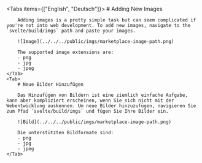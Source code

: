 
<Tabs items={["English", "Deutsch"]}>
    <Tab>
        # Adding New Images

        Adding images is a pretty simple task but can seem complicated if you're not into web development. To add new images, navigate to the `svelte/build/imgs` path and paste your images.

        ![Image](../../../public/imgs/marketplace-image-path.png)

        The supported image extensions are:
        - png
        - jpg
        - jpeg
    </Tab>
    <Tab>
        # Neue Bilder Hinzufügen

        Das Hinzufügen von Bildern ist eine ziemlich einfache Aufgabe, kann aber kompliziert erscheinen, wenn Sie sich nicht mit der Webentwicklung auskennen. Um neue Bilder hinzuzufügen, navigieren Sie zum Pfad `svelte/build/imgs` und fügen Sie Ihre Bilder ein.

        ![Bild](../../../public/imgs/marketplace-image-path.png)

        Die unterstützten Bildformate sind:
        - png
        - jpg
        - jpeg
    </Tab>
</Tabs>